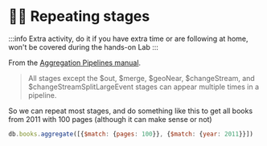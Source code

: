 # 🦸‍♂️ Repeating stages

:::info
Extra activity, do it if you have extra time or are following at home, won't be covered during the hands-on Lab
:::


From the [Aggregation Pipelines manual](https://www.mongodb.com/docs/manual/reference/operator/aggregation-pipeline/#stages).

> All stages except the $out, $merge, $geoNear, $changeStream, and $changeStreamSplitLargeEvent stages can appear multiple times in a pipeline.

So we can repeat most stages, and do something like this to get all books from 2011 with 100 pages (although it can make sense or not)

```js
db.books.aggregate([{$match: {pages: 100}}, {$match: {year: 2011}}])
```
